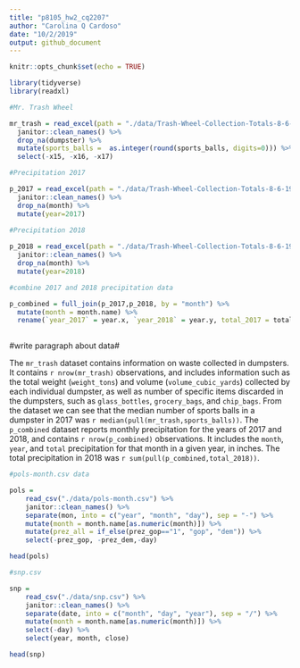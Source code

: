 ```yaml
---
title: "p8105_hw2_cq2207"
author: "Carolina Q Cardoso"
date: "10/2/2019"
output: github_document
---
```


```r
knitr::opts_chunk$set(echo = TRUE)
```

```r


library(tidyverse)
library(readxl)

#Mr. Trash Wheel

mr_trash = read_excel(path = "./data/Trash-Wheel-Collection-Totals-8-6-19.xlsx", sheet = 1, col_names=TRUE) %>%
  janitor::clean_names() %>%
  drop_na(dumpster) %>%
  mutate(sports_balls =  as.integer(round(sports_balls, digits=0))) %>%
  select(-x15, -x16, -x17)

#Precipitation 2017

p_2017 = read_excel(path = "./data/Trash-Wheel-Collection-Totals-8-6-19.xlsx", sheet = 6, col_names=TRUE, skip=1) %>%
  janitor::clean_names() %>%
  drop_na(month) %>%
  mutate(year=2017)
  
#Precipitation 2018

p_2018 = read_excel(path = "./data/Trash-Wheel-Collection-Totals-8-6-19.xlsx", sheet = 5, col_names=TRUE, skip=1) %>%
  janitor::clean_names() %>%
  drop_na(month) %>%
  mutate(year=2018)

#combine 2017 and 2018 precipitation data 

p_combined = full_join(p_2017,p_2018, by = "month") %>%
  mutate(month = month.name) %>%
  rename(`year_2017` = year.x, `year_2018` = year.y, total_2017 = total.x, total_2018 = total.y) 
  
```

#write paragraph about data#

The `mr_trash` dataset contains information on waste collected in dumpsters. It contains `r nrow(mr_trash)` observations, and includes information such as the total weight (`weight_tons`) and volume (`volume_cubic_yards`) collected by each individual dumpster, as well as number of specific items discarded in the dumpsters, such as `glass_bottles`, `grocery_bags`, and `chip_bags`. From the dataset we can see that the median number of sports balls in a dumpster in 2017 was `r median(pull(mr_trash,sports_balls))`.
The `p_combined` dataset reports monthly precipitation for the years of 2017 and 2018, and contains `r nrow(p_combined)` observations. It includes the `month`, `year`, and `total` precipitation for that month in a given year, in inches. 
The total precipitation in 2018 was `r sum(pull(p_combined,total_2018))`. 

```r

#pols-month.csv data

pols = 
    read_csv("./data/pols-month.csv") %>%
    janitor::clean_names() %>%
    separate(mon, into = c("year", "month", "day"), sep = "-") %>%
    mutate(month = month.name[as.numeric(month)]) %>%
    mutate(prez_all = if_else(prez_gop=="1", "gop", "dem")) %>%
    select(-prez_gop, -prez_dem,-day)

head(pols)

#snp.csv

snp = 
    read_csv("./data/snp.csv") %>%
    janitor::clean_names() %>%
    separate(date, into = c("month", "day", "year"), sep = "/") %>%
    mutate(month = month.name[as.numeric(month)]) %>%
    select(-day) %>%
    select(year, month, close)

head(snp)

```

